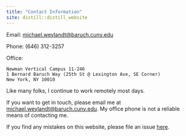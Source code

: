 ```yaml
---
title: "Contact Information"
site: distill::distill_website
---
```


Email: [michael.weylandt@baruch.cuny.edu](mailto:michael.weylandt@baruch.cuny.edu)

Phone: (646) 312-3257

Office: 

    Newman Vertical Campus 11-246
    1 Bernard Baruch Way (25th St @ Lexington Ave, SE Corner)
    New York, NY 10010

Like many folks, I continue to work remotely most days. 

If you want to get in touch, please email me at [michael.weylandt@baruch.cuny.edu](mailto:michael.weylandt@baruch.cuny.edu). My office phone is not a reliable means of contacting me. 

If you find any mistakes on this website, please file an issue [here](https://github.com/michaelweylandt/michaelweylandt.github.io/issues/new).
